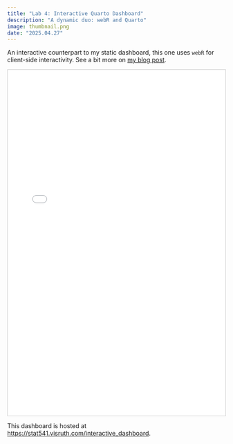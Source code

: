 ---
title: "Lab 4: Interactive Quarto Dashboard"
description: "A dynamic duo: webR and Quarto"
image: thumbnail.png
date: "2025.04.27"
---

An interactive counterpart to my static dashboard, this one uses `webR` for client-side interactivity. See a bit more on [my blog post](https://www.visruth.com/blog/20250503-01/).

<iframe src="../../../interactive_dashboard.html" width="100%" height="800px" style="border:1px solid #ccc;">
  <p>Your browser does not support iframes. You can view the content <a href="../../../interactive_dashboard.html">here</a>.</p>
</iframe>

This dashboard is hosted at <https://stat541.visruth.com/interactive_dashboard>.
